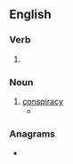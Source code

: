 ==English==

===Verb===
{{head|en|verb form}}

# {{present participle of|conspire|lang=en|nocat=1}}

===Noun===
{{en-noun}}

# [[conspiracy]]
#* {{quote-journal|lang=en|date=July 15, 2007|author=|title=The Nixonian Whitewash, Scrubbed|work=New York Times|url=http://www.nytimes.com/2007/07/15/opinion/15sun4.html
|passage=This time, however, eavesdropping on more of his tragicomic '''conspirings''' is secondary to the fact that they are part of an agreement to finally legitimize the privately run, propagandistic Nixon library.}}

===Anagrams===
* {{anagrams|en|a=cgiinnoprs|incorpsing}}